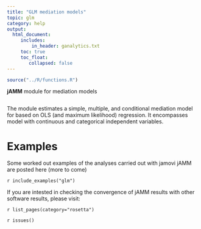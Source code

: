 ```yaml
---
title: "GLM mediation models"
topic: glm
category: help
output: 
  html_document:
     includes:
         in_header: ganalytics.txt
     toc: true
     toc_float:
        collapsed: false
---
```



```r
source("../R/functions.R")

```

**jAMM** module for mediation models

<img src="glm/main.png" class="img-responsive" alt="">

The module estimates a simple, multiple, and conditional mediation model for based on OLS (and maximum likelihood) regression. It encompasses model with continuous and categorical independent variables. 


# Examples

Some worked out examples of the analyses carried out with jamovi jAMM are posted here (more to come)

`r include_examples("glm")`

If you are intested in checking the convergence of jAMM results with other software results, please visit:

`r list_pages(category="rosetta")`


`r issues()`


